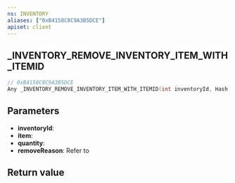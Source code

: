 ```yaml
---
ns: INVENTORY
aliases: ["0xB4158C8C9A3B5DCE"]
apiset: client
---
```

## _INVENTORY_REMOVE_INVENTORY_ITEM_WITH_ITEMID

```c
// 0xB4158C8C9A3B5DCE
Any _INVENTORY_REMOVE_INVENTORY_ITEM_WITH_ITEMID(int inventoryId, Hash item, int quantity, Hash removeReason);
```


## Parameters
* **inventoryId**:
* **item**:
* **quantity**:
* **removeReason**: Refer to <EmbeddedEnum type="eRemoveItemReason" />

## Return value
